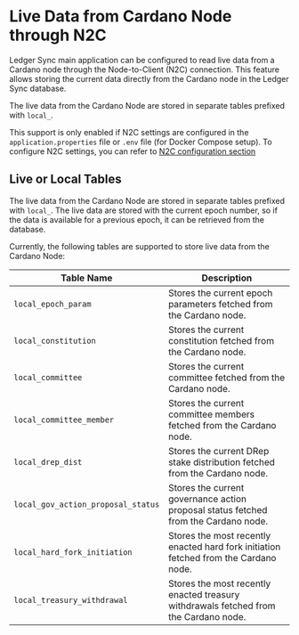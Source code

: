# Live Data from Cardano Node through N2C

Ledger Sync main application can be configured to read live data from a Cardano node through the Node-to-Client (N2C) connection.
This feature allows storing the current data directly from the Cardano node in the Ledger Sync database.

The live data from the Cardano Node are stored in separate tables prefixed with `local_`.

This support is only enabled if N2C settings are configured in the `application.properties` file or `.env` file (for Docker Compose setup).
To configure N2C settings, you can refer to [N2C configuration section](docker#configuring-n2c-node-to-client---optional)

## Live or Local Tables

The live data from the Cardano Node are stored in separate tables prefixed with `local_`. The live data are stored with the current epoch
number, so if the data is available for a previous epoch, it can be retrieved from the database.

Currently, the following tables are supported to store live data from the Cardano Node:

| Table Name                     | Description                                                                 |
|--------------------------------|-----------------------------------------------------------------------------|
| `local_epoch_param`            | Stores the current epoch parameters fetched from the Cardano node.         |
| `local_constitution`           | Stores the current constitution fetched from the Cardano node.             |
| `local_committee`              | Stores the current committee fetched from the Cardano node.                |
| `local_committee_member`       | Stores the current committee members fetched from the Cardano node.        |
| `local_drep_dist`              | Stores the current DRep stake distribution fetched from the Cardano node.        |
| `local_gov_action_proposal_status` | Stores the current governance action proposal status fetched from the Cardano node. |
| `local_hard_fork_initiation`   | Stores the most recently enacted hard fork initiation fetched from the Cardano node.     |
| `local_treasury_withdrawal`    |Stores the most recently enacted treasury withdrawals fetched from the Cardano node.|
